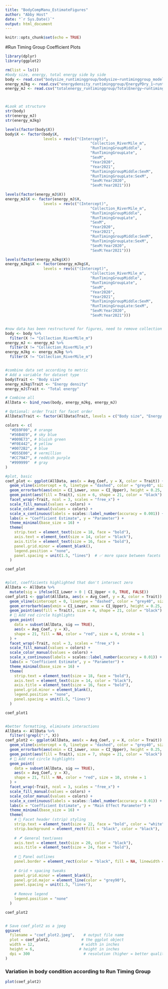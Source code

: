 ```yaml
---
title: "BodyCompManu_EstimateFigures"
author: "Abby Host"
date: "`r Sys.Date()`"
output: html_document
---
```


```r
knitr::opts_chunk$set(echo = TRUE)
```

#Run Timing Group Coefficient Plots
```r
library(dplyr)
library(ggplot2)

rm(list = ls())
#body size, energy, total energy side by side
body <- read.csv("bodysize_runtiminggroup/bodysize~runtiminggroup_models_CoefEstimates_withLikelihoods.csv")
energy_mJkg <- read.csv("energydensity_runtiminggroup/EnergyPDry_1~runtiminggroup_models_CoefEstimates_withLikelihoods.csv")
energy_mJ <- read.csv("totalenergy_runtiminggroup/TotalEnergy~runtiminggroup_models_CoefEstimates_withLikelihoods.csv")



#Look at structure
str(body)
str(energy_mJ)
str(energy_mJkg)

levels(factor(body$X))
body$X <- factor(body$X,
                 levels = rev(c("(Intercept)", 
                                      "Collection_RiverMile_m",
                                      "RunTimingGroupMiddle", 
                                      "RunTimingGroupLate", 
                                      "SexM",
                                      "Year2020",
                                      "Year2021",
                                      "RunTimingGroupMiddle:SexM",
                                      "RunTimingGroupLate:SexM",
                                      "SexM:Year2020",
                                      "SexM:Year2021")))

levels(factor(energy_mJ$X))
energy_mJ$X <- factor(energy_mJ$X,
                 levels = rev(c("(Intercept)", 
                                      "Collection_RiverMile_m",
                                      "RunTimingGroupMiddle", 
                                      "RunTimingGroupLate", 
                                      "SexM",
                                      "Year2020",
                                      "Year2021",
                                      "RunTimingGroupMiddle:SexM",
                                      "RunTimingGroupLate:SexM",
                                      "SexM:Year2020",
                                      "SexM:Year2021")))

levels(factor(energy_mJkg$X))
energy_mJkg$X <- factor(energy_mJkg$X,
                 levels = rev(c("(Intercept)", 
                                      "Collection_RiverMile_m",
                                      "RunTimingGroupMiddle", 
                                      "RunTimingGroupLate", 
                                      "SexM",
                                      "Year2020",
                                      "Year2021",
                                      "RunTimingGroupMiddle:SexM",
                                      "RunTimingGroupLate:SexM",
                                      "SexM:Year2020",
                                      "SexM:Year2021")))


#now data has been restructured for figures, need to remove collection river mile from all structure, does not need to be graphed
body <- body %>%
  filter(X != "Collection_RiverMile_m")
energy_mJ <- energy_mJ %>%
  filter(X != "Collection_RiverMile_m")
energy_mJkg <- energy_mJkg %>%
  filter(X != "Collection_RiverMile_m")


#combine data set according to metric
# Add a variable for dataset type
body$Trait <- "Body size"
energy_mJkg$Trait <- "Energy density"
energy_mJ$Trait <- "Total energy"

# Combine all
AllData <- bind_rows(body, energy_mJkg, energy_mJ)

# Optional: order Trait for facet order
AllData$Trait <- factor(AllData$Trait, levels = c("Body size", "Energy density", "Total energy"))

colors <- c(
  "#E69F00", # orange
  "#56B4E9", # sky blue
  "#009E73", # bluish green
  "#F0E442", # yellow
  "#0072B2", # blue
  "#D55E00", # vermillion
  "#CC79A7", # reddish purple
  "#999999"  # gray
)

#plot, basic
coef_plot <- ggplot(AllData, aes(x = Avg_Coef, y = X, color = Trait)) +
  geom_vline(xintercept = 0, linetype = "dashed", color = "grey40", size = 3) +
  geom_errorbarh(aes(xmin = CI_Lower, xmax = CI_Upper), height = 0.25, size = 3) +
  geom_point(aes(fill = Trait), size = 6, shape = 21, color = "black") +
  facet_wrap(~Trait, ncol = 3, scales = "free_x") +
  scale_fill_manual(values = colors) +
  scale_color_manual(values = colors) +
  scale_x_continuous(labels = scales::label_number(accuracy = 0.001)) +  # ✅ call with namespace
  labs(x = "Coefficient Estimate", y = "Parameter") +
  theme_minimal(base_size = 16) +
  theme(
    strip.text = element_text(size = 18, face = "bold"),
    axis.text = element_text(size = 14, color = "black"),
    axis.title = element_text(size = 16, face = "bold"),
    panel.grid.minor = element_blank(),
    legend.position = "none",
    panel.spacing = unit(1.5, "lines")  # ✅ more space between facets
  )

coef_plot


#plot, coefficients highlighted that don't intersect zero
AllData <- AllData %>%
  mutate(sig = ifelse(CI_Lower > 0 | CI_Upper < 0, TRUE, FALSE))
coef_plot1 <- ggplot(AllData, aes(x = Avg_Coef, y = X, color = Trait)) +
  geom_vline(xintercept = 0, linetype = "dashed", color = "grey40", size = 1) +
  geom_errorbarh(aes(xmin = CI_Lower, xmax = CI_Upper), height = 0.25, size = 1) +
  geom_point(aes(fill = Trait), size = 4, shape = 21, color = "black") +
  # 🔴 Add red circle highlights
  geom_point(
    data = subset(AllData, sig == TRUE),
    aes(x = Avg_Coef, y = X),
    shape = 21, fill = NA, color = "red", size = 6, stroke = 1
  ) +
  facet_wrap(~Trait, ncol = 3, scales = "free_x") +
  scale_fill_manual(values = colors) +
  scale_color_manual(values = colors) +
  scale_x_continuous(labels = scales::label_number(accuracy = 0.01)) +
  labs(x = "Coefficient Estimate", y = "Parameter") +
  theme_minimal(base_size = 16) +
  theme(
    strip.text = element_text(size = 18, face = "bold"),
    axis.text = element_text(size = 14, color = "black"),
    axis.title = element_text(size = 16, face = "bold"),
    panel.grid.minor = element_blank(),
    legend.position = "none",
    panel.spacing = unit(1.5, "lines")
  )

coef_plot1


#better formatting, eliminate interactions
AllData <- AllData %>%
  filter(!grepl(":", X))
coef_plot2 <- ggplot(AllData, aes(x = Avg_Coef, y = X, color = Trait)) +
  geom_vline(xintercept = 0, linetype = "dashed", color = "grey40", size = 2) +
  geom_errorbarh(aes(xmin = CI_Lower, xmax = CI_Upper), height = 0.25, size = 2) +
  geom_point(aes(fill = Trait), size = 7, shape = 21, color = "black") +
  # 🔴 Add red circle highlights
  geom_point(
    data = subset(AllData, sig == TRUE),
    aes(x = Avg_Coef, y = X),
    shape = 21, fill = NA, color = "red", size = 10, stroke = 1
  ) +
  facet_wrap(~Trait, ncol = 3, scales = "free_x") +
  scale_fill_manual(values = colors) +
  scale_color_manual(values = colors) +
  scale_x_continuous(labels = scales::label_number(accuracy = 0.01)) +
  labs(x = "Coefficient Estimate", y = "Main Effect Parameter") +
  theme_minimal(base_size = 16) +
  theme(
    # 🖤 Facet header (strip) styling
    strip.text = element_text(size = 22, face = "bold", color = "white"),
    strip.background = element_rect(fill = "black", color = "black"),
    
    # 🪶 General text/axes
    axis.text = element_text(size = 20, color = "black"),
    axis.title = element_text(size = 24, face = "bold"),
    
    # 🧱 Panel outlines
    panel.border = element_rect(color = "black", fill = NA, linewidth = 1),
    
    # Grid + spacing tweaks
    panel.grid.minor = element_blank(),
    panel.grid.major = element_line(color = "grey90"),
    panel.spacing = unit(1.5, "lines"),
    
    # Remove legend
    legend.position = "none"
  )

coef_plot2


# Save coef_plot2 as a jpeg
ggsave(
  filename = "coef_plot2.jpeg",    # output file name
  plot = coef_plot2,              # the ggplot object
  width = 12,                     # width in inches
  height = 6,                    # height in inches
  dpi = 300                        # resolution (higher = better quality)
)
```

### Variation in body condition according to Run Timing Group
```r
plot(coef_plot2)
```